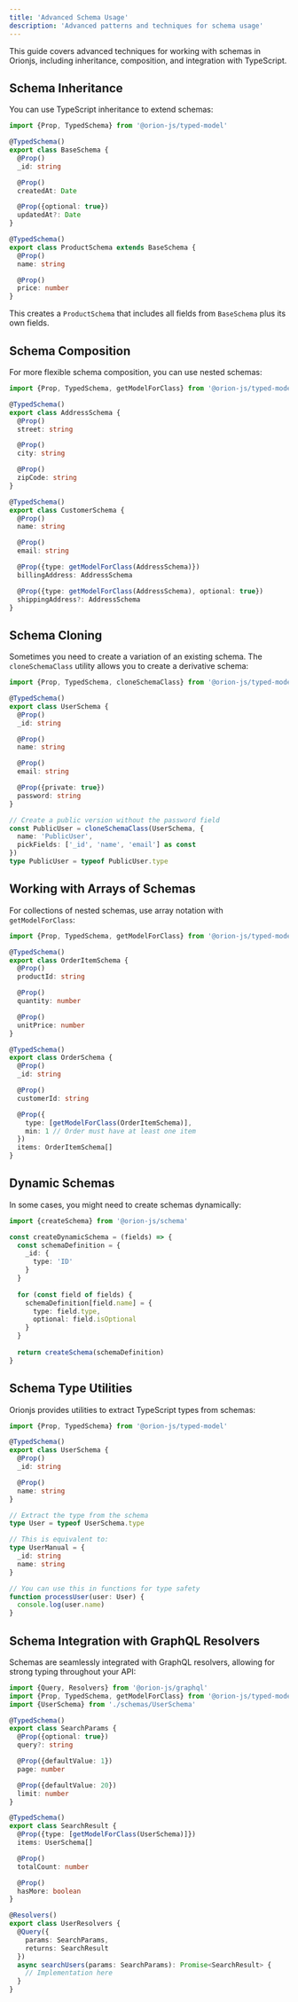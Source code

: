 ```yaml
---
title: 'Advanced Schema Usage'
description: 'Advanced patterns and techniques for schema usage'
---
```


This guide covers advanced techniques for working with schemas in Orionjs, including inheritance, composition, and integration with TypeScript.

## Schema Inheritance

You can use TypeScript inheritance to extend schemas:

```typescript
import {Prop, TypedSchema} from '@orion-js/typed-model'

@TypedSchema()
export class BaseSchema {
  @Prop()
  _id: string

  @Prop()
  createdAt: Date

  @Prop({optional: true})
  updatedAt?: Date
}

@TypedSchema()
export class ProductSchema extends BaseSchema {
  @Prop()
  name: string

  @Prop()
  price: number
}
```

This creates a `ProductSchema` that includes all fields from `BaseSchema` plus its own fields.

## Schema Composition

For more flexible schema composition, you can use nested schemas:

```typescript
import {Prop, TypedSchema, getModelForClass} from '@orion-js/typed-model'

@TypedSchema()
export class AddressSchema {
  @Prop()
  street: string

  @Prop()
  city: string

  @Prop()
  zipCode: string
}

@TypedSchema()
export class CustomerSchema {
  @Prop()
  name: string

  @Prop()
  email: string

  @Prop({type: getModelForClass(AddressSchema)})
  billingAddress: AddressSchema

  @Prop({type: getModelForClass(AddressSchema), optional: true})
  shippingAddress?: AddressSchema
}
```

## Schema Cloning

Sometimes you need to create a variation of an existing schema. The `cloneSchemaClass` utility allows you to create a derivative schema:

```typescript
import {Prop, TypedSchema, cloneSchemaClass} from '@orion-js/typed-model'

@TypedSchema()
export class UserSchema {
  @Prop()
  _id: string

  @Prop()
  name: string

  @Prop()
  email: string

  @Prop({private: true})
  password: string
}

// Create a public version without the password field
const PublicUser = cloneSchemaClass(UserSchema, {
  name: 'PublicUser',
  pickFields: ['_id', 'name', 'email'] as const
})
type PublicUser = typeof PublicUser.type
```

## Working with Arrays of Schemas

For collections of nested schemas, use array notation with `getModelForClass`:

```typescript
import {Prop, TypedSchema, getModelForClass} from '@orion-js/typed-model'

@TypedSchema()
export class OrderItemSchema {
  @Prop()
  productId: string

  @Prop()
  quantity: number

  @Prop()
  unitPrice: number
}

@TypedSchema()
export class OrderSchema {
  @Prop()
  _id: string

  @Prop()
  customerId: string

  @Prop({
    type: [getModelForClass(OrderItemSchema)],
    min: 1 // Order must have at least one item
  })
  items: OrderItemSchema[]
}
```

## Dynamic Schemas

In some cases, you might need to create schemas dynamically:

```typescript
import {createSchema} from '@orion-js/schema'

const createDynamicSchema = (fields) => {
  const schemaDefinition = {
    _id: {
      type: 'ID'
    }
  }
  
  for (const field of fields) {
    schemaDefinition[field.name] = {
      type: field.type,
      optional: field.isOptional
    }
  }
  
  return createSchema(schemaDefinition)
}
```

## Schema Type Utilities

Orionjs provides utilities to extract TypeScript types from schemas:

```typescript
import {Prop, TypedSchema} from '@orion-js/typed-model'

@TypedSchema()
export class UserSchema {
  @Prop()
  _id: string

  @Prop()
  name: string
}

// Extract the type from the schema
type User = typeof UserSchema.type

// This is equivalent to:
type UserManual = {
  _id: string
  name: string
}

// You can use this in functions for type safety
function processUser(user: User) {
  console.log(user.name)
}
```

## Schema Integration with GraphQL Resolvers

Schemas are seamlessly integrated with GraphQL resolvers, allowing for strong typing throughout your API:

```typescript
import {Query, Resolvers} from '@orion-js/graphql'
import {Prop, TypedSchema, getModelForClass} from '@orion-js/typed-model'
import {UserSchema} from './schemas/UserSchema'

@TypedSchema()
export class SearchParams {
  @Prop({optional: true})
  query?: string

  @Prop({defaultValue: 1})
  page: number

  @Prop({defaultValue: 20})
  limit: number
}

@TypedSchema()
export class SearchResult {
  @Prop({type: [getModelForClass(UserSchema)]})
  items: UserSchema[]

  @Prop()
  totalCount: number

  @Prop()
  hasMore: boolean
}

@Resolvers()
export class UserResolvers {
  @Query({
    params: SearchParams,
    returns: SearchResult
  })
  async searchUsers(params: SearchParams): Promise<SearchResult> {
    // Implementation here
  }
}
```
